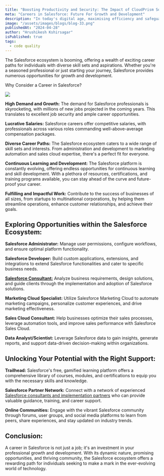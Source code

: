 ```yaml
---
title: "Boosting Productivity and Security: The Impact of CloudPrism Solutions on Your Business"
meta: "Careers in Salesforce: Future For Growth and Development"
description: "In today's digital age, maximising efficiency and safeguarding your data are fundamental for business success. CloudPrism Solutions, your trusted IT consulting partner, can help you achieve both through our comprehensive IT consulting services."
image: "/assets/images/blogs/blog-33.png"
publishedAt: "2024-04-28"
author: "Hrushikesh Kshirsagar"
isPublished: true
tags:
  - code quality
---
```


The Salesforce ecosystem is booming, offering a wealth of exciting career paths for individuals with diverse skill sets and aspirations. Whether you're a seasoned professional or just starting your journey, Salesforce provides numerous opportunities for growth and development.

Why Consider a Career in Salesforce?

<Image src="/assets/images/blogs/blog-34.png" />

**High Demand and Growth:** The demand for Salesforce professionals is skyrocketing, with millions of new jobs projected in the coming years. This translates to excellent job security and ample career opportunities.

**Lucrative Salaries:** Salesforce careers offer competitive salaries, with professionals across various roles commanding well-above-average compensation packages.

**Diverse Career Paths:** The Salesforce ecosystem caters to a wide range of skill sets and interests. From administration and development to marketing automation and sales cloud expertise, there's a perfect fit for everyone.

**Continuous Learning and Development:** The Salesforce platform is constantly evolving, offering endless opportunities for continuous learning and skill development. With a plethora of resources, certifications, and training programs available, you can stay ahead of the curve and future-proof your career.

**Fulfilling and Impactful Work:** Contribute to the success of businesses of all sizes, from startups to multinational corporations, by helping them streamline operations, enhance customer relationships, and achieve their goals.

## Exploring Opportunities within the Salesforce Ecosystem:

**Salesforce Administrator:** Manage user permissions, configure workflows, and ensure optimal platform functionality.

**Salesforce Developer:** Build custom applications, extensions, and integrations to extend Salesforce functionalities and cater to specific business needs.

**[Salesforce Consultant:](http://www.cloudprism.in)** Analyze business requirements, design solutions, and guide clients through the implementation and adoption of Salesforce solutions.

**Marketing Cloud Specialist:** Utilize Salesforce Marketing Cloud to automate marketing campaigns, personalize customer experiences, and drive marketing effectiveness.

**Sales Cloud Consultant:** Help businesses optimize their sales processes, leverage automation tools, and improve sales performance with Salesforce Sales Cloud.

**Data Analyst/Scientist:** Leverage Salesforce data to gain insights, generate reports, and support data-driven decision-making within organizations.

## Unlocking Your Potential with the Right Support:

**Trailhead:** Salesforce's free, gamified learning platform offers a comprehensive library of courses, modules, and certifications to equip you with the necessary skills and knowledge.

**Salesforce Partner Network:** Connect with a network of experienced [Salesforce consultants and implementation partners](http://www.cloudprism.in) who can provide valuable guidance, training, and career support.

**Online Communities:** Engage with the vibrant Salesforce community through forums, user groups, and social media platforms to learn from peers, share experiences, and stay updated on industry trends.

## Conclusion:

A career in Salesforce is not just a job; it's an investment in your professional growth and development. With its dynamic nature, promising opportunities, and thriving community, the Salesforce ecosystem offers a rewarding path for individuals seeking to make a mark in the ever-evolving world of technology.
